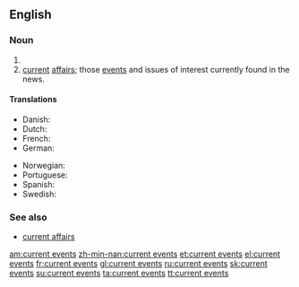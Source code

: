 ==English==

===Noun===
{{infl|en|noun|head=[[current]] [[events]]|plural}}

# {{plural of|[[current event]]}}
# [[current]] [[affairs]]; those [[event]]s and issues of interest currently found in the news.

====Translations====
{{trans-top|news items}}
* Danish: {{t|da|aktuelle begivenheder}}
* Dutch: {{t|nl|actualiteiten}}
* French: {{t|fr|actualités}}
* German: {{t|de|aktuelle Veranstaltungen}}
{{trans-mid}}
* Norwegian: {{t|no|aktuelle begivenheter}}
* Portuguese: {{t|pt|eventos atuais}}
* Spanish: {{t|es|acontecimientos de actualidad}}
* Swedish: {{t|sv|aktuella begivenheter}}
{{trans-bottom}}

===See also===
*[[current affairs]]

[[am:current events]]
[[zh-min-nan:current events]]
[[et:current events]]
[[el:current events]]
[[fr:current events]]
[[gl:current events]]
[[ru:current events]]
[[sk:current events]]
[[su:current events]]
[[ta:current events]]
[[tt:current events]]